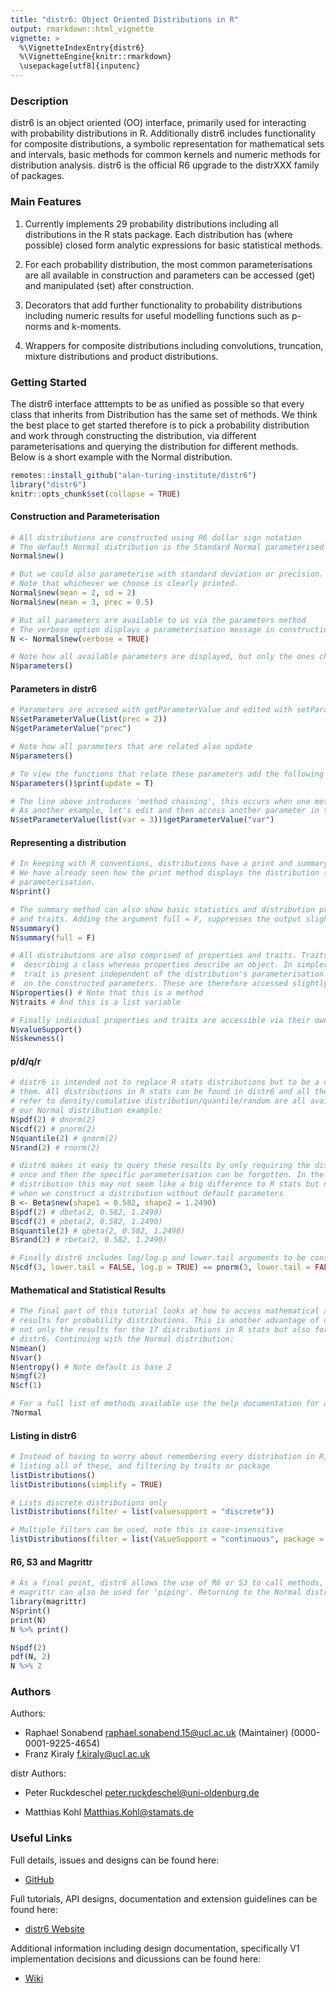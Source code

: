 ```yaml
---
title: "distr6: Object Oriented Distributions in R"
output: rmarkdown::html_vignette
vignette: >
  %\VignetteIndexEntry{distr6}
  %\VignetteEngine{knitr::rmarkdown}
  \usepackage[utf8]{inputenc}
---
```


### Description

distr6 is an object oriented (OO) interface, primarily used for interacting with probability distributions in R. Additionally distr6 includes functionality for composite distributions,
a symbolic representation for mathematical sets and intervals, basic methods for common kernels and numeric methods for distribution analysis. distr6 is the official R6 upgrade to the distrXXX family of packages.

### Main Features

1. Currently implements 29 probability distributions including all distributions in the R stats package. Each distribution has (where possible) closed form analytic expressions for basic statistical methods.

2. For each probability distribution, the most common parameterisations are all available in construction and parameters can be accessed (get) and manipulated (set) after construction.

3. Decorators that add further functionality to probability distributions including numeric results for useful modelling functions such as p-norms and k-moments.

4. Wrappers for composite distributions including convolutions, truncation, mixture distributions and product distributions.


### Getting Started

The distr6 interface atttempts to be as unified as possible so that every class that inherits from Distribution has the same set of methods. We think the best place to get started therefore is to pick a probability distribution and work through constructing the distribution, via different parameterisations and querying the distribution for different methods. Below is a short example with the Normal distribution.

```r
remotes::install_github("alan-turing-institute/distr6")
library("distr6")
knitr::opts_chunk$set(collapse = TRUE)
```

#### Construction and Parameterisation
```r
# All distributions are constructed using R6 dollar sign notation
# The default Normal distribution is the Standard Normal parameterised with mean and var
Normal$new()

# But we could also parameterise with standard deviation or precision.
# Note that whichever we choose is clearly printed.
Normal$new(mean = 2, sd = 2)
Normal$new(mean = 3, prec = 0.5)

# But all parameters are available to us via the parameters method
# The verbose option displays a parameterisation message in construction
N <- Normal$new(verbose = TRUE)

# Note how all available parameters are displayed, but only the ones chosen in construction are called "settable"
N$parameters()
```

#### Parameters in distr6
```r
# Parameters are accesed with getParameterValue and edited with setParameterValue
N$setParameterValue(list(prec = 2))
N$getParameterValue("prec")

# Note how all parameters that are related also update
N$parameters()

# To view the functions that relate these parameters add the following
N$parameters()$print(update = T)

# The line above introduces 'method chaining', this occurs when one method is added to another.
# As another example, let's edit and then access another parameter in the Normal distribution
N$setParameterValue(list(var = 3))$getParameterValue("var")
```

#### Representing a distribution
```r
# In keeping with R conventions, distributions have a print and summary method to view key details.
# We have already seen how the print method displays the distribution short_name and the
# parameterisation.
N$print()

# The summary method can also show basic statistics and distribution properties
# and traits. Adding the argument full = F, suppresses the output slightly.
N$summary()
N$summary(full = F)

# All distributions are also comprised of properties and traits. Traits are ways of
#  describing a class whereas properties describe an object. In simpler terms, this means that a
#  trait is present independent of the distribution's parameterisation whereas a property depends
#  on the constructed parameters. These are therefore accessed slightly differently:
N$properties() # Note that this is a method
N$traits # And this is a list variable

# Finally individual properties and traits are accessible via their own 'getters' for example:
N$valueSupport()
N$skewness()
```

#### p/d/q/r

```r
# distr6 is intended not to replace R stats distributions but to be a different way of interfacing 
# them. All distributions in R stats can be found in distr6 and all their p/d/q/r functions which
# refer to density/cumulative distribution/quantile/random are all available in distr6. Continuing
# our Normal distribution example:
N$pdf(2) # dnorm(2)
N$cdf(2) # pnorm(2)
N$quantile(2) # qnorm(2)
N$rand(2) # rnorm(2)

# distr6 makes it easy to query these results by only requiring the distribution to be constructed
# once and then the specific parameterisation can be forgotten. In the case of the Normal
# distribution this may not seem like a big difference to R stats but now look at the difference 
# when we construct a distribution without default parameters
B <- Beta$new(shape1 = 0.582, shape2 = 1.2490)
B$pdf(2) # dbeta(2, 0.582, 1.2490)
B$cdf(2) # pbeta(2, 0.582, 1.2490)
B$quantile(2) # qbeta(2, 0.582, 1.2490)
B$rand(2) # rbeta(2, 0.582, 1.2490)

# Finally distr6 includes log/log.p and lower.tail arguments to be consistent with R stats.
N$cdf(3, lower.tail = FALSE, log.p = TRUE) == pnorm(3, lower.tail = FALSE, log.p = TRUE)
```

#### Mathematical and Statistical Results
```r
# The final part of this tutorial looks at how to access mathematical and statistical
# results for probability distributions. This is another advantage of distr6 as it collects
# not only the results for the 17 distributions in R stats but also for all others implemented in
# distr6. Continuing with the Normal distribution:
N$mean()
N$var()
N$entropy() # Note default is base 2
N$mgf(2)
N$cf(1)
```

```r
# For a full list of methods available use the help documentation for any distribution
?Normal
```

#### Listing in distr6
```r
# Instead of having to worry about remembering every distribution in R, distr6 provides a way of
# listing all of these, and filtering by traits or package
listDistributions()
listDistributions(simplify = TRUE)

# Lists discrete distributions only
listDistributions(filter = list(valuesupport = "discrete")) 

# Multiple filters can be used, note this is case-insensitive
listDistributions(filter = list(VaLueSupport = "continuous", package = "distr6"))
```

#### R6, S3 and Magrittr
```r
# As a final point, distr6 allows the use of R6 or S3 to call methods, which means that the package
# magrittr can also be used for 'piping'. Returning to the Normal distribution
library(magrittr)
N$print()
print(N)
N %>% print()

N$pdf(2)
pdf(N, 2)
N %>% 2
```

### Authors

Authors:

* Raphael Sonabend [raphael.sonabend.15@ucl.ac.uk](raphael.sonabend.15@ucl.ac.uk) (Maintainer) (0000-0001-9225-4654)
* Franz Kiraly [f.kiraly@ucl.ac.uk](f.kiraly@ucl.ac.uk)

distr Authors:

* Peter Ruckdeschel [peter.ruckdeschel@uni-oldenburg.de](peter.ruckdeschel@uni-oldenburg.de)

* Matthias Kohl [Matthias.Kohl@stamats.de](Matthias.Kohl@stamats.de)

### Useful Links

Full details, issues and designs can be found here:

* [GitHub](https://github.com/alan-turing-institute/distr6/)

Full tutorials, API designs, documentation and extension guidelines can be found here:

* [distr6 Website](https://alan-turing-institute.github.io/distr6/index.html)

Additional information including design documentation, specifically V1 implementation decisions and dicussions can be found here:

* [Wiki](https://github.com/alan-turing-institute/distr6/wiki)
